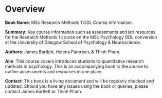 # Overview {.unnumbered}

**Book Name**: MSc Research Methods 1 ODL Course Information. 

**Summary**: Key course information such as assessments and lab resources for the Research Methods 1 course on the MSc Psychology ODL conversion at the University of Glasgow School of Psychology & Neuroscience.

**Authors**: James Bartlett, Helena Paterson, & Thinh Pham. 

**Aim**: This course covers introduces students to quantitative research methods in psychology. This is an accompanying book to the course to outline assessments and resources in one place. 

**Contact**: This book is a living document and will be regularly checked and updated. Should you have any issues using the book or queries, please contact James Bartlett or Thinh Pham.


